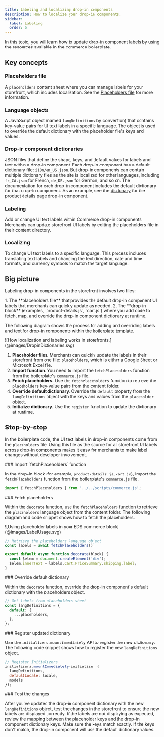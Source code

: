 ```yaml
---
title: Labeling and localizing drop-in components
description: How to localize your drop-in components.
sidebar:
  label: Labeling
  order: 5
---
```



In this topic, you will learn how to update drop-in component labels by using the resources available in the commerce boilerplate.

## Key concepts

<Vocabulary>

### Placeholders file

A `placeholders` content sheet where you can manage labels for your storefront, which includes localization. See the [Placeholders file](/resources/placeholders/) for more information.

### Language objects

A JavaScript object (named `langDefinitions` by convention) that contains key-value pairs for UI text labels in a specific language. The object is used to override the default dictionary with the placeholder file's keys and values.

### Drop-in component dictionaries

JSON files that define the shape, keys, and default values for labels and text within a drop-in component. Each drop-in component has a default dictionary file: `i18n/en_US.json`. But drop-in components can contain multiple dictionary files as the site is localized for other languages, including `fr_CA.json` for French, `de_DE.json` for German, and so on. The documentation for each drop-in component includes the default dictionary for that drop-in component. As an example, see the [dictionary](/dropins/product-details/dictionary) for the product details page drop-in component.

### Labeling

Add or change UI text labels within Commerce drop-in components. Merchants can update storefront UI labels by editing the placeholders file in their content directory.

### Localizing

To change UI text labels to a specific language. This process includes translating text labels and changing the text direction, date and time formats, and currency symbols to match the target language.

</Vocabulary>

## Big picture

Labeling drop-in components in the storefront involves two files:

<Steps>
1. The **placeholders file** that provides the default drop-in component UI labels that merchants can quickly update as needed.
2. The **drop-in block** (examples, `product-details.js`, `cart.js`) where you add code to fetch, map, and override the drop-in component dictionary at runtime.
</Steps>

The following diagram shows the process for adding and overriding labels and text for drop-in components within the boilerplate template.

<Diagram caption="How localization and labeling works in storefronts.">
  ![How localization and labeling works in storefronts.](@images/DropinDictionaries.svg)
</Diagram>

<Callouts>

1. **Placeholder files**. Merchants can quickly update the labels in their storefront from one file: `placeholders`, which is either a Google Sheet or Microsoft Excel file.
1. **Import function**. You need to import the `fetchPlaceholders` function from the boilerplate's `commerce.js` file.
1. **Fetch placeholders.** Use the `fetchPlaceholders` function to retrieve the `placeholders` key-value pairs from the content folder.
1. **Override default dictionary**. Override the `default` property from the `langDefinitions` object with the keys and values from the `placeholder` object.
1. **Initialize dictionary**. Use the `register` function to update the dictionary at runtime.

</Callouts>

## Step-by-step

In the boilerplate code, the UI text labels in drop-in components come from the `placeholders` file. Using this file as the source for all storefront UI labels across drop-in components makes it easy for merchants to make label changes without developer involvement.

<Tasks>

<Task>
### Import `fetchPlaceholders` function

In the drop-in block (for example, `product-details.js`, `cart.js`), import the `fetchPlaceholders` function from the boilerplate's `commerce.js` file.

```javascript
import { fetchPlaceholders } from '../../scripts/commerce.js';
```
</Task>

<Task>
### Fetch placeholders

Within the `decorate` function, use the `fetchPlaceholders` function to retrieve the `placeholders` language object from the content folder. The following diagram and code snippet shows how to fetch the placeholders.

<Diagram caption="Using placeholder labels in your EDS commerce block">
  ![Using placeholder labels in your EDS commerce block](@images/LabelUsage.svg)
</Diagram>

```javascript
// Retrieve the placeholders language object
const labels = await fetchPlaceholders();

export default async function decorate(block) {
  const $elem = document.createElement('div');
  $elem.innerText = labels.Cart.PriceSummary.shipping.label;
}
```
</Task>

<Task>
### Override default dictionary

Within the `decorate` function, override the drop-in component's default dictionary with the placeholders object.

```javascript
// Get labels from placeholders sheet
const langDefinitions = {
  default: {
    ...placeholders,
  },
};
```
</Task>

<Task>
### Register updated dictionary

Use the `initializers.mountImmediately` API to register the new dictionary. The following code snippet shows how to register the new `langDefinitions` object.

```javascript
// Register Initializers
initializers.mountImmediately(initialize, {
  langDefinitions,
  defaultLocale: locale,
  models
});
```
</Task>

<Task>
### Test the changes

After you've updated the drop-in component dictionary with the new `langDefinitions` object, test the changes in the storefront to ensure the new labels are displayed correctly. If the labels are not displaying as expected, review the mapping between the placeholder keys and the drop-in component dictionary keys. Make sure the keys match exactly. If the keys don't match, the drop-in component will use the default dictionary values.
</Task>

</Tasks>
